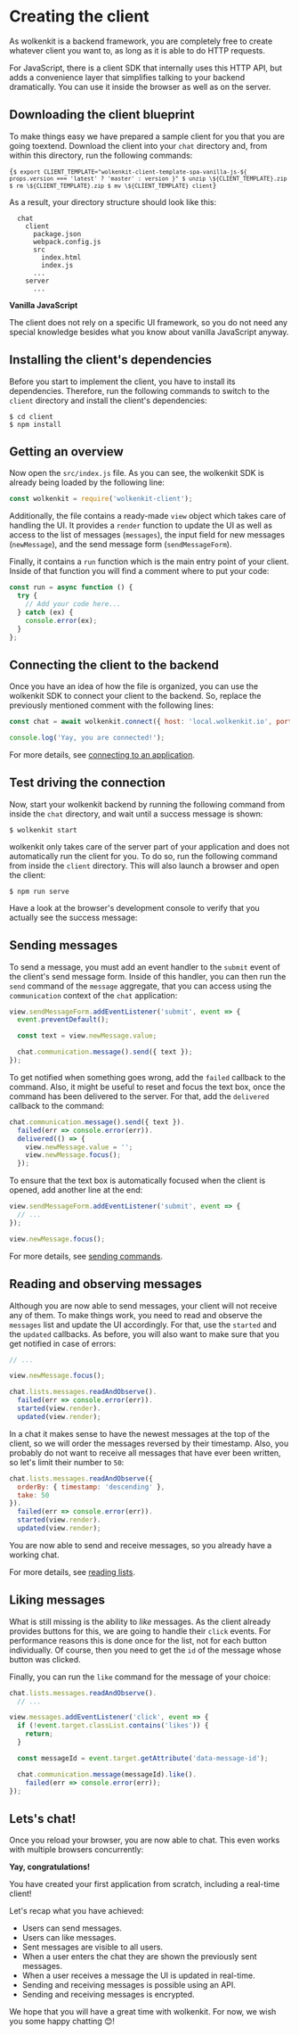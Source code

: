 
# Creating the client

As wolkenkit is a backend framework, you are completely free to create whatever
client you want to, as long as it is able to do HTTP requests.

For JavaScript, there is a client SDK that internally uses this HTTP API, but
adds a convenience layer that simplifies talking to your backend dramatically.
You can use it inside the browser as well as on the server.

## Downloading the client blueprint

To make things easy we have prepared a sample client for you that you are going
toextend. <VersionedLink rewriteLatestAs='master' href='https://github.com/thenativeweb/wolkenkit-client-template-spa-vanilla-js/archive/#VERSION#.zip'>Download the client</VersionedLink> into
your `chat` directory and, from within this directory, run the following commands:

<Code language='shell'>{`
  $ export CLIENT_TEMPLATE="wolkenkit-client-template-spa-vanilla-js-${ props.version === 'latest' ? 'master' : version }"
  $ unzip \${CLIENT_TEMPLATE}.zip
  $ rm \${CLIENT_TEMPLATE}.zip
  $ mv \${CLIENT_TEMPLATE} client
`}</Code>

As a result, your directory structure should look like this:

```shell
  chat
    client
      package.json
      webpack.config.js
      src
        index.html
        index.js
      ...
    server
      ...
```

<Hint type='congrats'>

  **Vanilla JavaScript**

  The client does not rely on a specific UI framework, so you do not need any special knowledge besides what you know about vanilla JavaScript anyway.

</Hint>

## Installing the client's dependencies

Before you start to implement the client, you have to install its dependencies. Therefore, run the following commands to switch to the `client` directory and install the client's dependencies:

```shell
$ cd client
$ npm install
```

## Getting an overview

Now open the `src/index.js` file. As you can see, the wolkenkit SDK is already being loaded by the following line:

```javascript
const wolkenkit = require('wolkenkit-client');
```

Additionally, the file contains a ready-made `view` object which takes care of handling the UI. It provides a `render` function to update the UI as well as access to the list of messages (`messages`), the input field for new messages (`newMessage`), and the send message form (`sendMessageForm`).

Finally, it contains a `run` function which is the main entry point of your client. Inside of that function you will find a comment where to put your code:

```javascript
const run = async function () {
  try {
    // Add your code here...
  } catch (ex) {
    console.error(ex);
  }
};
```

## Connecting the client to the backend

Once you have an idea of how the file is organized, you can use the wolkenkit SDK to connect your client to the backend. So, replace the previously mentioned comment with the following lines:

```javascript
const chat = await wolkenkit.connect({ host: 'local.wolkenkit.io', port: 3000 });

console.log('Yay, you are connected!');
```

For more details, see [connecting to an application](../../../reference/building-a-client/connecting-to-an-application/).

## Test driving the connection

Now, start your wolkenkit backend by running the following command from inside the `chat` directory, and wait until a success message is shown:

```shell
$ wolkenkit start
```

wolkenkit only takes care of the server part of your application and does not automatically run the client for you. To do so, run the following command from inside the `client` directory. This will also launch a browser and open the client:

```shell
$ npm run serve
```

Have a look at the browser's development console to verify that you actually see the success message:

<StaticImage src='connected.png' alt='Connected' />

## Sending messages

To send a message, you must add an event handler to the `submit` event of the client's send message form. Inside of this handler, you can then run the `send` command of the `message` aggregate, that you can access using the `communication` context of the `chat` application:

```javascript
view.sendMessageForm.addEventListener('submit', event => {
  event.preventDefault();

  const text = view.newMessage.value;

  chat.communication.message().send({ text });
});
```

To get notified when something goes wrong, add the `failed` callback to the command. Also, it might be useful to reset and focus the text box, once the command has been delivered to the server. For that, add the `delivered` callback to the command:

```javascript
chat.communication.message().send({ text }).
  failed(err => console.error(err)).
  delivered(() => {
    view.newMessage.value = '';
    view.newMessage.focus();
  });
```

To ensure that the text box is automatically focused when the client is opened, add another line at the end:

```javascript
view.sendMessageForm.addEventListener('submit', event => {
  // ...
});

view.newMessage.focus();
```

For more details, see [sending commands](../../../reference/building-a-client/sending-commands/).

## Reading and observing messages

Although you are now able to send messages, your client will not receive any of them. To make things work, you need to read and observe the `messages` list and update the UI accordingly. For that, use the `started` and the `updated` callbacks. As before, you will also want to make sure that you get notified in case of errors:

```javascript
// ...

view.newMessage.focus();

chat.lists.messages.readAndObserve().
  failed(err => console.error(err)).
  started(view.render).
  updated(view.render);
```

In a chat it makes sense to have the newest messages at the top of the client, so we will order the messages reversed by their timestamp. Also, you probably do not want to receive all messages that have ever been written, so let's limit their number to `50`:

```javascript
chat.lists.messages.readAndObserve({
  orderBy: { timestamp: 'descending' },
  take: 50
}).
  failed(err => console.error(err)).
  started(view.render).
  updated(view.render);
```

You are now able to send and receive messages, so you already have a working chat.

For more details, see [reading lists](../../../reference/building-a-client/reading-lists/).

## Liking messages

What is still missing is the ability to *like* messages. As the client already provides buttons for this, we are going to handle their `click` events. For performance reasons this is done once for the list, not for each button individually. Of course, then you need to get the `id` of the message whose button was clicked.

Finally, you can run the `like` command for the message of your choice:

```javascript
chat.lists.messages.readAndObserve().
  // ...

view.messages.addEventListener('click', event => {
  if (!event.target.classList.contains('likes')) {
    return;
  }

  const messageId = event.target.getAttribute('data-message-id');

  chat.communication.message(messageId).like().
    failed(err => console.error(err));
});
```

## Lets's chat!

Once you reload your browser, you are now able to chat. This even works with multiple browsers concurrently:

<StaticImage src='chat.png' alt='The chat application' />

<Hint type='congrats'>

  **Yay, congratulations!**

  You have created your first application from scratch, including a real-time client!

</Hint>

Let's recap what you have achieved:

- Users can send messages.
- Users can like messages.
- Sent messages are visible to all users.
- When a user enters the chat they are shown the previously sent messages.
- When a user receives a message the UI is updated in real-time.
- Sending and receiving messages is possible using an API.
- Sending and receiving messages is encrypted.

We hope that you will have a great time with wolkenkit. For now, we wish you some happy chatting 😊!
